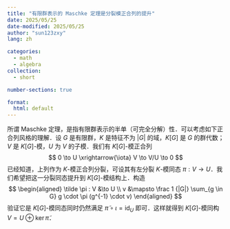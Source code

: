 ```yaml
---
title: "有限群表示的 Maschke 定理是分裂模正合列的提升"
date: 2025/05/25
date-modified: 2025/05/25
author: "sun123zxy"
lang: zh

categories:
  - math
  - algebra
collection:
  - short

number-sections: true

format:
  html: default
---
```


所谓 Maschke 定理，是指有限群表示的半单（可完全分解）性．可以考虑如下正合列风格的理解．设 $G$ 是有限群，$K$ 是特征不为 $|G|$ 的域，$K[G]$ 是 $G$ 的群代数；$V$ 是 $K[G]$-模，$U$ 为 $V$ 的子模．我们有 $K[G]$-模正合列
$$
0 \to U \xrightarrow{\iota} V \to V/U \to 0
$$
已经知道，上列作为 $K$-模正合列分裂，可设其有左分裂 $K$-模同态 $\pi: V \to U$．我们希望把这一分裂同态提升到 $K[G]$-模结构上．构造
$$
\begin{aligned}
\tilde \pi : V &\to U \\
v &\mapsto \frac 1 {|G|} \sum_{g \in G} g \cdot  \pi (g^{-1} \cdot v)
\end{aligned}
$$
验证它是 $K[G]$-模同态同时仍然满足 $\tilde \pi \circ \iota = \mathrm{id}_U$ 即可．这样就得到 $K[G]$-模同构 $V = U \oplus \ker \tilde \pi$．